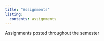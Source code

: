 ```yaml
---
title: "Assignments"
listing:
  contents: assignments
---
```


Assignments posted throughout the semester
